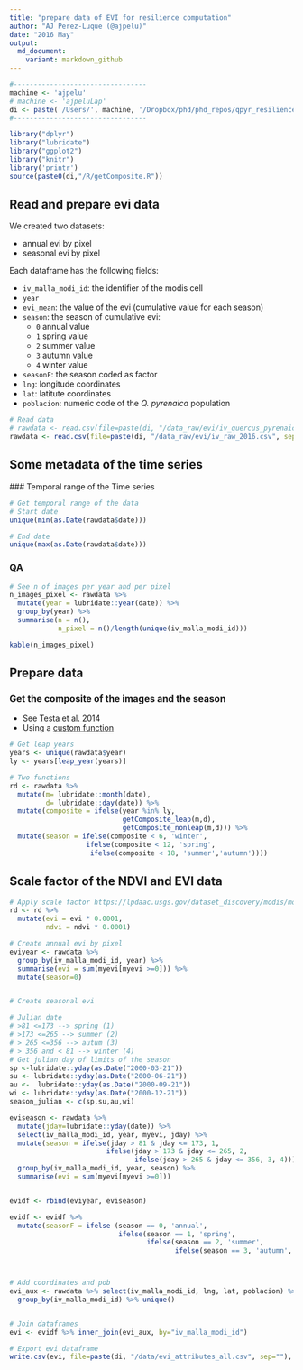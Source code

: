 ```yaml
---
title: "prepare data of EVI for resilience computation"
author: "AJ Perez-Luque (@ajpelu)"
date: "2016 May"
output:  
  md_document:
    variant: markdown_github
---
```

  
  
```r
#---------------------------------
machine <- 'ajpelu'
# machine <- 'ajpeluLap'
di <- paste('/Users/', machine, '/Dropbox/phd/phd_repos/qpyr_resilience', sep='')
#---------------------------------
```

```r
library("dplyr")
library("lubridate")
library("ggplot2")
library("knitr")
library('printr')
source(paste0(di,"/R/getComposite.R"))
```

## Read and prepare evi data

We created two datasets: 

* annual evi by pixel
* seasonal evi by pixel 

Each dataframe has the following fields: 

* `iv_malla_modi_id`: the identifier of the modis cell
* `year`
* `evi_mean`: the value of the evi (cumulative value for each season)
* `season`: the season of cumulative evi:
  * `0` annual value
  * `1` spring value
  * `2` summer value 
  * `3` autumn value 
  * `4` winter value 
* `seasonF`: the season coded as factor 
* `lng`: longitude coordinates
* `lat`: latitute coordinates 
* `poblacion`: numeric code of the *Q. pyrenaica* population 
  

```r
# Read data
# rawdata <- read.csv(file=paste(di, "/data_raw/evi/iv_quercus_pyrenaica.csv", sep= ""), header = TRUE, sep = ',')
rawdata <- read.csv(file=paste(di, "/data_raw/evi/iv_raw_2016.csv", sep= ""), header = TRUE, sep = ',')
```

## Some metadata of the time series 
### Temporal range of the Time series 
```r
# Get temporal range of the data
# Start date
unique(min(as.Date(rawdata$date)))

# End date 
unique(max(as.Date(rawdata$date)))
```

### QA
```r
# See n of images per year and per pixel 
n_images_pixel <- rawdata %>% 
  mutate(year = lubridate::year(date)) %>% 
  group_by(year) %>%
  summarise(n = n(),
            n_pixel = n()/length(unique(iv_malla_modi_id)))

kable(n_images_pixel)
```
## Prepare data 
### Get the composite of the images and the season
* See [Testa et al. 2014](https://www.researchgate.net/publication/262566793_Correcting_MODIS_16-day_composite_NDVI_time-series_with_actual_acquisition_dates)
* Using a [custom function](./R/getComposite.R)

```r
# Get leap years 
years <- unique(rawdata$year)
ly <- years[leap_year(years)]

# Two functions 
rd <- rawdata %>% 
  mutate(m= lubridate::month(date),
         d= lubridate::day(date)) %>% 
  mutate(composite = ifelse(year %in% ly, 
                            getComposite_leap(m,d),
                            getComposite_nonleap(m,d))) %>% 
  mutate(season = ifelse(composite < 6, 'winter',
                   ifelse(composite < 12, 'spring',
                    ifelse(composite < 18, 'summer','autumn'))))
```

## Scale factor of the NDVI and EVI data 
```r
# Apply scale factor https://lpdaac.usgs.gov/dataset_discovery/modis/modis_products_table/mod13q1 
rd <- rd %>% 
  mutate(evi = evi * 0.0001,
         ndvi = ndvi * 0.0001) 
```

```r
# Create annual evi by pixel 
eviyear <- rawdata %>% 
  group_by(iv_malla_modi_id, year) %>%
  summarise(evi = sum(myevi[myevi >=0])) %>%
  mutate(season=0)


# Create seasonal evi 

# Julian date 
# >81 <=173 --> spring (1)
# >173 <=265 --> summer (2)
# > 265 <=356 --> autum (3)
# > 356 and < 81 --> winter (4)
# Get julian day of limits of the season
sp <-lubridate::yday(as.Date("2000-03-21"))
su <- lubridate::yday(as.Date("2000-06-21"))
au <-  lubridate::yday(as.Date("2000-09-21"))
wi <- lubridate::yday(as.Date("2000-12-21"))
season_julian <- c(sp,su,au,wi)

eviseason <- rawdata %>%
  mutate(jday=lubridate::yday(date)) %>%
  select(iv_malla_modi_id, year, myevi, jday) %>% 
  mutate(season = ifelse(jday > 81 & jday <= 173, 1,
                        ifelse(jday > 173 & jday <= 265, 2, 
                               ifelse(jday > 265 & jday <= 356, 3, 4)))) %>%
  group_by(iv_malla_modi_id, year, season) %>%
  summarise(evi = sum(myevi[myevi >=0]))


evidf <- rbind(eviyear, eviseason)

evidf <- evidf %>% 
  mutate(seasonF = ifelse (season == 0, 'annual',
                           ifelse(season == 1, 'spring',
                                  ifelse(season == 2, 'summer',
                                         ifelse(season == 3, 'autumn', 'winter')))))



# Add coordinates and pob 
evi_aux <- rawdata %>% select(iv_malla_modi_id, lng, lat, poblacion) %>%
  group_by(iv_malla_modi_id) %>% unique()


# Join dataframes 
evi <- evidf %>% inner_join(evi_aux, by="iv_malla_modi_id") 

# Export evi dataframe
write.csv(evi, file=paste(di, "/data/evi_attributes_all.csv", sep=""), row.names = FALSE)
```
